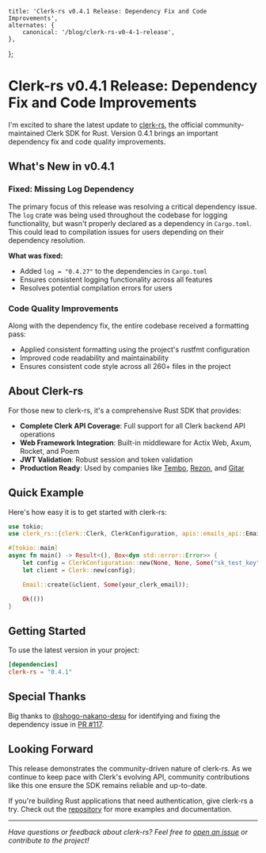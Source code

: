 	title: 'Clerk-rs v0.4.1 Release: Dependency Fix and Code Improvements',
	alternates: {
		canonical: '/blog/clerk-rs-v0-4-1-release',
	},
};

# Clerk-rs v0.4.1 Release: Dependency Fix and Code Improvements

I'm excited to share the latest update to [clerk-rs](https://github.com/DarrenBaldwin07/clerk-rs), the official community-maintained Clerk SDK for Rust. Version 0.4.1 brings an important dependency fix and code quality improvements.

## What's New in v0.4.1

### Fixed: Missing Log Dependency

The primary focus of this release was resolving a critical dependency issue. The `log` crate was being used throughout the codebase for logging functionality, but wasn't properly declared as a dependency in `Cargo.toml`. This could lead to compilation issues for users depending on their dependency resolution.

**What was fixed:**
- Added `log = "0.4.27"` to the dependencies in `Cargo.toml`
- Ensures consistent logging functionality across all features
- Resolves potential compilation errors for users

### Code Quality Improvements

Along with the dependency fix, the entire codebase received a formatting pass:
- Applied consistent formatting using the project's rustfmt configuration
- Improved code readability and maintainability
- Ensures consistent code style across all 260+ files in the project

## About Clerk-rs

For those new to clerk-rs, it's a comprehensive Rust SDK that provides:

- **Complete Clerk API Coverage**: Full support for all Clerk backend API operations
- **Web Framework Integration**: Built-in middleware for Actix Web, Axum, Rocket, and Poem
- **JWT Validation**: Robust session and token validation
- **Production Ready**: Used by companies like [Tembo](https://tembo.io), [Rezon](https://rezon.ai), and [Gitar](https://gitar.co)

## Quick Example

Here's how easy it is to get started with clerk-rs:

```rust
use tokio;
use clerk_rs::{clerk::Clerk, ClerkConfiguration, apis::emails_api::Email};

#[tokio::main]
async fn main() -> Result<(), Box<dyn std::error::Error>> {
    let config = ClerkConfiguration::new(None, None, Some("sk_test_key".to_string()), None);
    let client = Clerk::new(config);

    Email::create(&client, Some(your_clerk_email));

    Ok(())
}
```

## Getting Started

To use the latest version in your project:

```toml
[dependencies]
clerk-rs = "0.4.1"
```

## Special Thanks

Big thanks to [@shogo-nakano-desu](https://github.com/shogo-nakano-desu) for identifying and fixing the dependency issue in [PR #117](https://github.com/DarrenBaldwin07/clerk-rs/pull/117).

## Looking Forward

This release demonstrates the community-driven nature of clerk-rs. As we continue to keep pace with Clerk's evolving API, community contributions like this one ensure the SDK remains reliable and up-to-date.

If you're building Rust applications that need authentication, give clerk-rs a try. Check out the [repository](https://github.com/DarrenBaldwin07/clerk-rs) for more examples and documentation.

---

*Have questions or feedback about clerk-rs? Feel free to [open an issue](https://github.com/DarrenBaldwin07/clerk-rs/issues) or contribute to the project!*